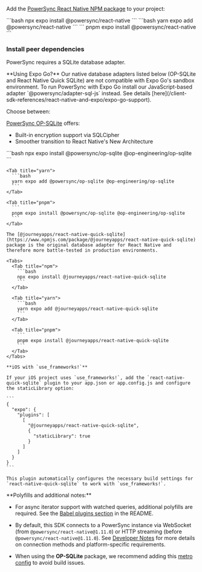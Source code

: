 Add the [PowerSync React Native NPM package](https://www.npmjs.com/package/@powersync/react-native) to your project:

<Tabs>
  <Tab title="npm">
    ```bash
    npx expo install @powersync/react-native
    ```
  </Tab>

  <Tab title="yarn">
    ```bash
    yarn expo add @powersync/react-native
    ```
  </Tab>

  <Tab title="pnpm">
    ```
    pnpm expo install @powersync/react-native
    ```
  </Tab>
</Tabs>

### Install peer dependencies

PowerSync requires a SQLite database adapter. 

<Tip>
**Using Expo Go?** Our native database adapters listed below (OP-SQLite and React Native Quick SQLite) are not compatible with Expo Go's sandbox environment. To run PowerSync with Expo Go install our JavaScript-based adapter `@powersync/adapter-sql-js` instead. See details [here](/client-sdk-references/react-native-and-expo/expo-go-support).
</Tip>

Choose between:

<Tabs>
  <Tab title="OP-SQLite (Recommended)">

  [PowerSync OP-SQLite](https://www.npmjs.com/package/@powersync/op-sqlite) offers:
  - Built-in encryption support via SQLCipher
  - Smoother transition to React Native's New Architecture

  <Tabs>
    <Tab title="npm">
      ```bash
      npx expo install @powersync/op-sqlite @op-engineering/op-sqlite
      ```
    </Tab>

    <Tab title="yarn">
      ```bash
      yarn expo add @powersync/op-sqlite @op-engineering/op-sqlite
      ```
    </Tab>

    <Tab title="pnpm">
      ```
      pnpm expo install @powersync/op-sqlite @op-engineering/op-sqlite
      ```
    </Tab>
  </Tabs>
</Tab>
  <Tab title="React Native Quick SQLite">

    The [@journeyapps/react-native-quick-sqlite](https://www.npmjs.com/package/@journeyapps/react-native-quick-sqlite) package is the original database adapter for React Native and therefore more battle-tested in production environments.

    <Tabs>
      <Tab title="npm">
        ```bash
        npx expo install @journeyapps/react-native-quick-sqlite
        ```
      </Tab>

      <Tab title="yarn">
        ```bash
        yarn expo add @journeyapps/react-native-quick-sqlite
        ```
      </Tab>

      <Tab title="pnpm">
        ```
        pnpm expo install @journeyapps/react-native-quick-sqlite
        ```
      </Tab>
    </Tabs>

    **iOS with `use_frameworks!`**

    If your iOS project uses `use_frameworks!`, add the `react-native-quick-sqlite` plugin to your app.json or app.config.js and configure the staticLibrary option:

    ```
    {
      "expo": {
        "plugins": [
          [
            "@journeyapps/react-native-quick-sqlite",
            {
              "staticLibrary": true
            }
          ]
        ]
      }
    }
    ```

    This plugin automatically configures the necessary build settings for `react-native-quick-sqlite` to work with `use_frameworks!`.
  </Tab>
</Tabs>

<Info>
  **Polyfills and additional notes:**
  
  - For async iterator support with watched queries, additional polyfills are required. See the [Babel plugins section](https://www.npmjs.com/package/@powersync/react-native#babel-plugins-watched-queries) in the README.
  
  - By default, this SDK connects to a PowerSync instance via WebSocket (from `@powersync/react-native@1.11.0`) or HTTP streaming (before `@powersync/react-native@1.11.0`). See [Developer Notes](/client-sdk-references/react-native-and-expo#developer-notes) for more details on connection methods and platform-specific requirements.

  - When using the **OP-SQLite** package, we recommend adding this [metro config](https://github.com/powersync-ja/powersync-js/tree/main/packages/react-native#metro-config-optional)
    to avoid build issues.
</Info>